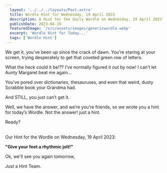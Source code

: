 ```yaml
---
  layout: '../../../layouts/Post.astro'
  title: Wordle Hint for Wednesday, 19 April 2023
  description: A Hint for the daily Wordle on Wednesday, 19 April 2023
  publishDate: 2023-04-19
  featuredImage: '/src/assets/images/genericwordle.webp'
  excerpt: 'Wordle Hint for Today...'
  tags: ['Wordle Hint']
---
```


  We get it, you’ve been up since the crack of dawn. You’re staring at your screen, trying desperately to get that coveted green row of letters. 

  What the heck could it be!??
  I’ve normally figured it out by now!
  I can’t let Aunty Margaret beat me again… 

  You’ve pored over dictionaries, thesauruses, and even that weird, dusty Scrabble book your Grandma had.

  And STILL, you just can’t get it. 

  Well, we have the answer, and we’re you’re friends, so we wrote you a hint for today’s Wordle.
  Not the answer! just a hint. 

  Ready?<br /><br />

  Our Hint for the Wordle on Wednesday, 19 April 2023:

  **"Give your feet a rhythmic jolt!"**

  Ok, we'll see you again tomorrow, 

  Just a Hint Team.
  